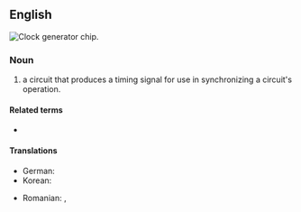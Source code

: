 ==English==
[[Image:ICS 952018AF.jpg|thumb|'''Clock generator''' chip.]]
{{wikipedia}}

===Noun===
{{en-noun}}

# {{lb|en|computing|electronics}} a circuit that produces a timing signal for use in synchronizing a circuit's operation.

====Related terms====
* {{l|en|clock signal}}

====Translations====
{{trans-top|circuit}}
* German: {{t|de|Taktgeber|n}}
* Korean: {{t|ko|클럭-발생부}}
{{trans-mid}}
* Romanian: {{t|ro|generator de tact|n}}, {{t|ro|generator de impuls|n}}
{{trans-bottom}}